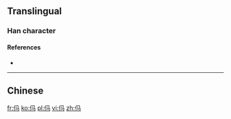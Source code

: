 ==Translingual==

===Han character===
{{Han char|rn=9|rad=人|as=03|sn=5|four=|canj=ONVM|ids=⿰亻马}}

====References====
* {{Han ref|kx=0094.051|uh=3437|ud=13367}}

----

==Chinese==
{{zh-see|傌}}

[[fr:㐷]]
[[ko:㐷]]
[[pl:㐷]]
[[vi:㐷]]
[[zh:㐷]]